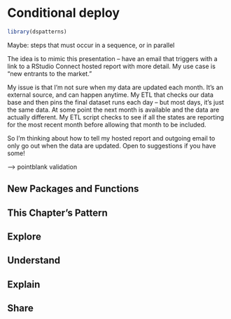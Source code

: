 # Conditional deploy

```r
library(dspatterns)
```

Maybe: steps that must occur in a sequence, or in parallel

The idea is to mimic this presentation – have an email that triggers with a link to a RStudio Connect hosted report with more detail. My use case is “new entrants to the market.”

My issue is that I’m not sure when my data are updated each month. It’s an external source, and can happen anytime. My ETL that checks our data base and then pins the final dataset runs each day – but most days, it’s just the same data. At some point the next month is available and the data are actually different. My ETL script checks to see if all the states are reporting for the most recent month before allowing that month to be included.

So I’m thinking about how to tell my hosted report and outgoing email to only go out when the data are updated. Open to suggestions if you have some!

--> pointblank validation

## New Packages and Functions  

## This Chapter's Pattern

## Explore

## Understand

## Explain

## Share




